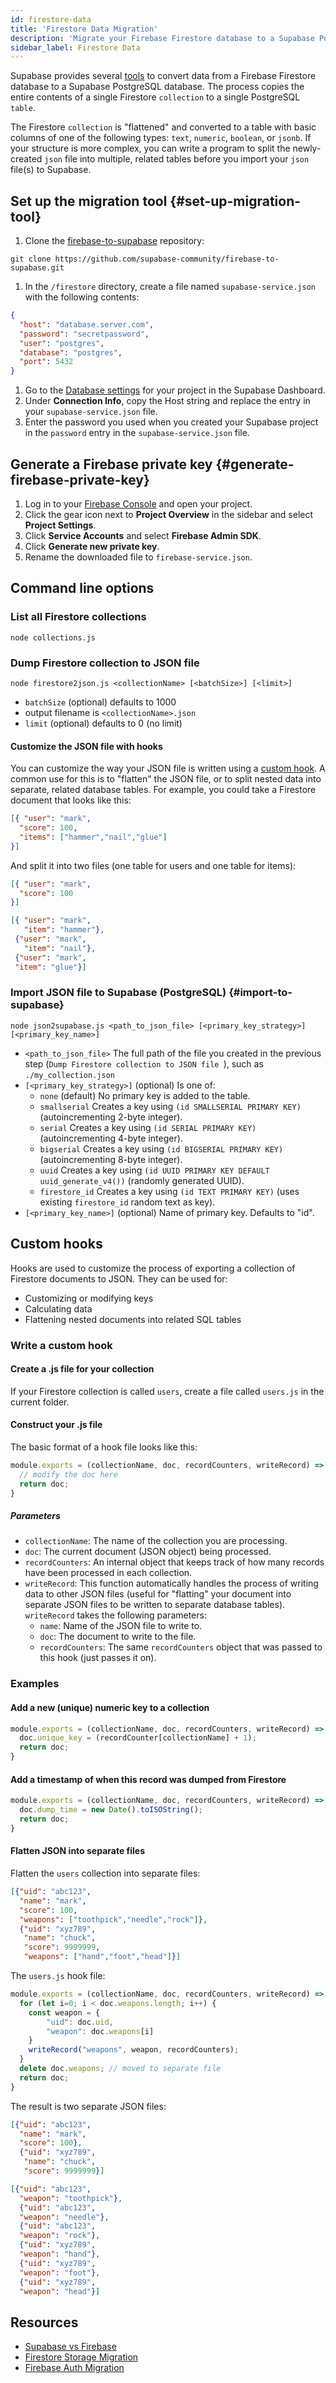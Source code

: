 ```yaml
---
id: firestore-data
title: 'Firestore Data Migration'
description: 'Migrate your Firebase Firestore database to a Supabase Postgres database.'
sidebar_label: Firestore Data
---
```


Supabase provides several [tools](https://github.com/supabase-community/firebase-to-supabase/tree/main/firestore) to convert data from a Firebase Firestore database to a Supabase PostgreSQL database. The process copies the entire contents of a single Firestore `collection` to a single PostgreSQL `table`.

The Firestore `collection` is "flattened" and converted to a table with basic columns of one of the following types: `text`, `numeric`, `boolean`, or `jsonb`.  If your structure is more complex, you can write a program to split the newly-created `json` file into multiple, related tables before you import your `json` file(s) to Supabase.

## Set up the migration tool {#set-up-migration-tool}

1. Clone the [firebase-to-supabase](https://github.com/supabase-community/firebase-to-supabase) repository:
  ```
  git clone https://github.com/supabase-community/firebase-to-supabase.git
  ```
1. In the `/firestore` directory, create a file named `supabase-service.json` with the following contents:
  ```json
  {
    "host": "database.server.com",
    "password": "secretpassword",
    "user": "postgres",
    "database": "postgres",
    "port": 5432
  }
  ```
1. Go to the [Database settings](https://app.supabase.com/project/_/settings/database) for your project in the Supabase Dashboard.
1. Under **Connection Info**, copy the Host string and replace the entry in your `supabase-service.json` file.
1. Enter the password you used when you created your Supabase project in the `password` entry in the `supabase-service.json` file.

## Generate a Firebase private key {#generate-firebase-private-key}

1. Log in to your [Firebase Console](https://console.firebase.google.com/project) and open your project.
1. Click the gear icon next to **Project Overview** in the sidebar and select **Project Settings**.
1. Click **Service Accounts** and select **Firebase Admin SDK**.
1. Click **Generate new private key**.
1. Rename the downloaded file to `firebase-service.json`.

## Command line options

### List all Firestore collections
`node collections.js`

### Dump Firestore collection to JSON file
`node firestore2json.js <collectionName> [<batchSize>] [<limit>]`

* `batchSize` (optional) defaults to 1000
* output filename is `<collectionName>.json`
* `limit` (optional) defaults to 0 (no limit)

#### Customize the JSON file with hooks

You can customize the way your JSON file is written using a [custom hook](#custom-hooks). A common use for this is to "flatten" the JSON file, or to split nested data into separate, related database tables. For example, you could take a Firestore document that looks like this:

```json title="Firestore document"
[{ "user": "mark",
  "score": 100,
  "items": ["hammer","nail","glue"]
}]
```
And split it into two files (one table for users and one table for items):

```json title="Users table"
[{ "user": "mark",
  "score": 100
}]
```

```json title="Items table"
[{ "user": "mark",
   "item": "hammer"},
 {"user": "mark",
   "item": "nail"},
 {"user": "mark",
 "item": "glue"}]
```

### Import JSON file to Supabase (PostgreSQL) {#import-to-supabase}

`node json2supabase.js <path_to_json_file> [<primary_key_strategy>] [<primary_key_name>]`

* `<path_to_json_file>` The full path of the file you created in the previous step (`Dump Firestore collection to JSON file
`), such as `./my_collection.json`
* `[<primary_key_strategy>]` (optional) Is one of:
    * `none` (default) No primary key is added to the table.
    * `smallserial` Creates a key using `(id SMALLSERIAL PRIMARY KEY)` (autoincrementing 2-byte integer).
    * `serial` Creates a key using `(id SERIAL PRIMARY KEY)` (autoincrementing 4-byte integer).
    * `bigserial` Creates a key using `(id BIGSERIAL PRIMARY KEY)` (autoincrementing 8-byte integer).
    * `uuid` Creates a key using `(id UUID PRIMARY KEY DEFAULT uuid_generate_v4())` (randomly generated UUID).
    * `firestore_id` Creates a key using `(id TEXT PRIMARY KEY)` (uses existing `firestore_id` random text as key).
* `[<primary_key_name>]` (optional) Name of primary key. Defaults to "id".

## Custom hooks

Hooks are used to customize the process of exporting a collection of Firestore documents to JSON. They can be used for:

- Customizing or modifying keys
- Calculating data
- Flattening nested documents into related SQL tables

### Write a custom hook

#### Create a .js file for your collection

If your Firestore collection is called `users`, create a file called `users.js` in the current folder.

#### Construct your .js file

The basic format of a hook file looks like this:
```js
module.exports = (collectionName, doc, recordCounters, writeRecord) => {
  // modify the doc here
  return doc;
}
```

##### Parameters

- `collectionName`: The name of the collection you are processing.
- `doc`: The current document (JSON object) being processed.
- `recordCounters`: An internal object that keeps track of how many records have been processed in each collection.
- `writeRecord`: This function automatically handles the process of writing data to other JSON files (useful for "flatting" your document into separate JSON files to be written to separate database tables). `writeRecord` takes the following parameters:
    - `name`: Name of the JSON file to write to.
    - `doc`: The document to write to the file.
    - `recordCounters`: The same `recordCounters` object that was passed to this hook (just passes it on).

### Examples

#### Add a new (unique) numeric key to a collection

```js
module.exports = (collectionName, doc, recordCounters, writeRecord) => {
  doc.unique_key = (recordCounter[collectionName] + 1);
  return doc;
}
```

#### Add a timestamp of when this record was dumped from Firestore

```js
module.exports = (collectionName, doc, recordCounters, writeRecord) => {
  doc.dump_time = new Date().toISOString();
  return doc;
}
```

#### Flatten JSON into separate files

Flatten the `users` collection into separate files:

```json
[{"uid": "abc123",
  "name": "mark",
  "score": 100,
  "weapons": ["toothpick","needle","rock"]},
  {"uid": "xyz789",
   "name": "chuck",
   "score": 9999999,
   "weapons": ["hand","foot","head"]}]
```

The `users.js` hook file:

```js
module.exports = (collectionName, doc, recordCounters, writeRecord) => {
  for (let i=0; i < doc.weapons.length; i++) {
    const weapon = {
        "uid": doc.uid,
        "weapon": doc.weapons[i]
    }
    writeRecord("weapons", weapon, recordCounters);
  }
  delete doc.weapons; // moved to separate file 
  return doc;
}
```

The result is two separate JSON files:

```json title="users.json"
[{"uid": "abc123",
  "name": "mark",
  "score": 100},
  {"uid": "xyz789",
   "name": "chuck",
   "score": 9999999}]
```

```json title="weapons.json"
[{"uid": "abc123",
  "weapon": "toothpick"},
  {"uid": "abc123",
  "weapon": "needle"},  
  {"uid": "abc123",
  "weapon": "rock"},
  {"uid": "xyz789",
  "weapon": "hand"},
  {"uid": "xyz789",
  "weapon": "foot"},
  {"uid": "xyz789",
  "weapon": "head"}]
```

## Resources

- [Supabase vs Firebase](https://supabase.com/alternatives/supabase-vs-firebase)
- [Firestore Storage Migration](https://supabase.com/docs/guides/migrations/firebase-storage)
- [Firebase Auth Migration](https://supabase.com/docs/guides/migrations/firebase-auth)
